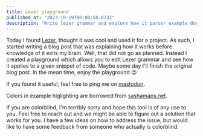 ```yaml
---
title: Lezer playground
published_at: "2023-10-19T00:00:58.873Z"
description: "Write lezer grammar and explore how it parser example document. Both the grammar and example document are editable and syntax highliged dynamically in real time."
---
```



Today I found [Lezer](https://lezer.codemirror.net/), thought it was cool and
used it for a project. As such, I started writing a blog post that was explaining
how it works before knowledge of it exits my brain. Well, that did not go as planned.
Instead I created a playground which allows you to edit Lezer grammar and see
how it applies to a given snippet of code. Maybe some day I'll finish the original
blog post. In the mean time, enjoy the playground 😉

If you found it useful, feel free to ping me on [mastodon](https://tech.lgbt/@isbl).

<Outlet />

Colors in example higlighting are borrowed from [sashamaps.net](https://sashamaps.net/docs/resources/20-colors/).

If you are colorblind, I'm terribly sorry and hope this tool is of any use to you.
Feel free to reach out and we might be able to figure out a solution that works
for you. I have a few ideas on how to address the issue, but would like to have
some feedback from someone who actually is colorblind.
